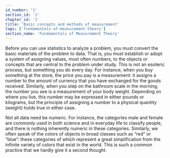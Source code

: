 ```yaml
---
id_number: '1'
section_id: '1'
chapter_id: '1'
title: 'Basic concepts and methods of measurement'
tags: ['fundamentals-of-measurement-theory']
section_name: 'Fundamentals of Measurement Theory'
---
```


Before you can use statistics to analyze a problem, you must convert the basic materials of the problem to data. That is, you must establish or adopt a system of assigning values, most often numbers, to the objects or concepts that are central to the problem under study. This is not an esoteric process, but something you do every day. For instance, when you buy something at the store, the price you pay is a measurement: it assigns a number to the amount of currency that you have exchanged for the goods received. Similarly, when you step on the bathroom scale in the morning, the number you see is a measurement of your body weight. Depending on where you live, this number may be expressed in either pounds or kilograms, but the principle of assigning a number to a physical quantity (weight) holds true in either case.


Not all data need be numeric. For instance, the categories male and female are commonly used in both science and in everyday life to classify people, and there is nothing inherently numeric in these categories. Similarly, we often speak of the colors of objects in broad classes such as “red” or “blue”: these categories of which represent a great simplification from the infinite variety of colors that exist in the world. This is such a common practice that we hardly give it a second thought.
